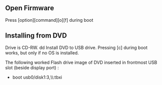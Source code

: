 == Open Firmware ==
Press [option][command][o][f] during boot

== Installing from DVD ==
Drive is CD-RW.  dd Install DVD to USB drive.  Pressing [c] during boot works, but only if no OS is installed.

The following worked Flash drive image of DVD inserted in frontmost USB slot (beside display port) :
* boot usb0/disk1:3,\\:tbxi
